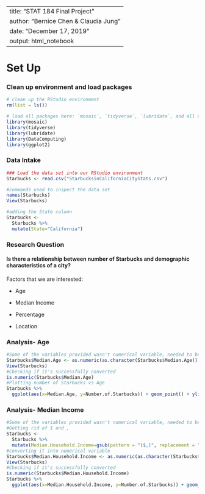 
---
title: "STAT 184 Final Project"
author: "Bernice Chen & Claudia Jung"
date: "December 17, 2019"
output: html_notebook
---


# Set Up

### Clean up environment and load packages
```r
# clean up the RStudio environment 
rm(list = ls())

# load all packages here: `mosaic`, `tidyverse`, `lubridate`, and all others used
library(mosaic)
library(tidyverse)
library(lubridate)
library(DataComputing)
library(ggplot2)
```

### Data Intake

```r
### Load the data set into our RStudio environment
Starbucks <- read.csv("StarbucksinCaliforniaCityStats.csv")

#commands used to inspect the data set
names(Starbucks)
View(Starbucks)

#adding the State column
Starbucks <-
  Starbucks %>%
  mutate(State="California")
```

### Research Question

#### Is there a relationship between number of Starbucks and demographic characteristics of a city?

Factors that we are interested:

- Age

- Median Income

- Percentage

- Location

### Analysis- Age

```r
#Some of the variables provided wasn't numerical variable, needed to be converted
Starbucks$Median.Age <- as.numeric(as.character(Starbucks$Median.Age))
View(Starbucks)
#Checking if it's successfully converted
is.numeric(Starbucks$Median.Age)
#Plotting number of Starbucks vs Age
Starbucks %>%
  ggplot(aes(x=Median.Age, y=Number.of.Starbucks)) + geom_point() + ylim(0,50)
```
### Analysis- Median Income
```r
#Some of the variables provided wasn't numerical variable, needed to be converted
#Getting rid of $ and ,
Starbucks <-
  Starbucks %>%
  mutate(Median.Household.Income=gsub(pattern = "[$,]", replacement = "", Median.Household.Income))
#converting it into numerical variable
Starbucks$Median.Household.Income <- as.numeric(as.character(Starbucks$Median.Household.Income))
View(Starbucks)
#Checking if it's successfully converted
is.numeric(Starbucks$Median.Household.Income)
Starbucks %>%
  ggplot(aes(x=Median.Household.Income, y=Number.of.Starbucks)) + geom_point() + ylim(0,50)
```
